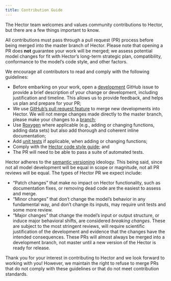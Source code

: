 ```yaml
---
title: Contribution Guide
---
```


The Hector team welcomes and values community contributions to Hector, but there are a few things important to know. 

All contributions must pass through a pull request (PR) process before being merged into the master branch of Hector. Please note that opening a PR does **not** guarantee your work will be merged; we assess potential model changes for fit with Hector’s long-term strategic plan, compatibility, conformance to the model’s code style, and other factors.

We encourage all contributors to read and comply with the following guidelines:

* Before embarking on your work, open a [development](https://github.com/JGCRI/hector/issues/new?assignees=&labels=&template=development.md) GitHub issue to provide a brief description of your change or development, including justification and timeline. This allows us to provide feedback, and helps us plan and prepare for your PR;
* We use [GitHub's pull request feature](https://docs.github.com/en/free-pro-team@latest/github/collaborating-with-issues-and-pull-requests/creating-a-pull-request) to merge new developments into Hector. We will not merge changes made directly to the master branch, please make your changes to a [branch](https://git-scm.com/book/en/v2/Git-Branching-Basic-Branching-and-Merging);
* Use [Roxygen](https://roxygen2.r-lib.org/) where applicable (e.g., adding or changing functions, adding data sets) but also add thorough and coherent inline documentation; 
* Add [unit tests](https://r-pkgs.org/tests.html) if applicable, when adding or changing functions;
* Comply with the [Hector code style guide](https://jgcri.github.io/hector/articles/manual/StyleGuide.html); and 
* The PR will need to be able to pass a suite of automated tests. 

Hector adheres to the [semantic versioning](https://semver.org/) ideology. This being said, since not all model development will be equal in scope or magnitude, not all PR reviews will be equal. The types of Hector PR we expect include: 

* "Patch changes" that make no impact on Hector functionality, such as documentation fixes, or removing dead code are the easiest to assess and merge.
* "Minor changes" that don’t change the model’s behavior in any fundamental way, and don’t change its inputs, may require unit tests and some more review.
* "Major changes"  that change the model’s input or output structure, or induce major behavioral shifts, are considered _breaking changes_. These are subject to the most stringent reviews, will require scientific justification of the development and evidence that the changes have the intended consequences. These PRs will almost always be merged into a development branch, not master until a new version of the Hector is ready for release. 


Thank you for your interest in contributing to Hector and we look forward to working with you! However, we maintain the right to refuse to merge PRs that do not comply with these guidelines or that do not meet contribution standards. 


